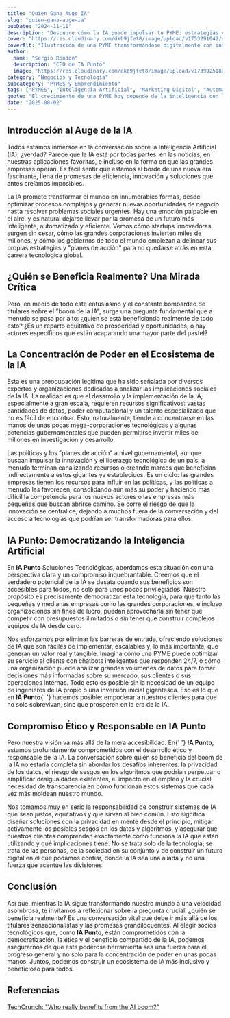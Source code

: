 ```yaml
---
title: "Quien Gana Auge IA"
slug: "quien-gana-auge-ia"
pubDate: "2024-11-11"
description: "Descubre cómo la IA puede impulsar tu PYME: estrategias concretas de marketing, automatización y datos para aumentar ventas."
cover: "https://res.cloudinary.com/dkb9jfet8/image/upload/v1753291042/small-business_kk56r6.jpg"
coverAlt: "Ilustración de una PYME transformándose digitalmente con inteligencia artificial."
author:
  name: "Sergio Rondón"
  description: "CEO de IA Punto"
  image: "https://res.cloudinary.com/dkb9jfet8/image/upload/v1739925181/sergio_gdcaeh.png"
category: "Negocios y Tecnología"
subcategory: "PYMES y Emprendimiento"
tags: ["PYMES", "Inteligencia Artificial", "Marketing Digital", "Automatización", "Ventas"]
quote: "El crecimiento de una PYME hoy depende de la inteligencia con la que se aplican datos, IA y estrategia. — Sergio Rondón"
date: "2025-08-02"
---
```




<h2 id="introduccion-al-auge-de-la-ia">Introducción al Auge de la IA</h2>

<p>
  Todos estamos inmersos en la conversación sobre la Inteligencia Artificial
  (IA), ¿verdad? Parece que la IA está por todas partes: en las noticias, en
  nuestras aplicaciones favoritas, e incluso en la forma en que las grandes
  empresas operan. Es fácil sentir que estamos al borde de una nueva era
  fascinante, llena de promesas de eficiencia, innovación y soluciones que antes
  creíamos imposibles.
</p>

<p>
  La IA promete transformar el mundo en innumerables formas, desde optimizar
  procesos complejos y generar nuevas oportunidades de negocio hasta resolver
  problemas sociales urgentes. Hay una emoción palpable en el aire, y es natural
  dejarse llevar por la promesa de un futuro más inteligente, automatizado y
  eficiente. Vemos cómo startups innovadoras surgen sin cesar, cómo las grandes
  corporaciones invierten miles de millones, y cómo los gobiernos de todo el
  mundo empiezan a delinear sus propias estrategias y "planes de acción" para no
  quedarse atrás en esta carrera tecnológica global.
</p>

<h2 id="quien-se-beneficia-realmente-una-mirada-critica">
  ¿Quién se Beneficia Realmente? Una Mirada Crítica
</h2>

<p>
  Pero, en medio de todo este entusiasmo y el constante bombardeo de titulares
  sobre el "boom de la IA", surge una pregunta fundamental que a menudo se pasa
  por alto: ¿quién se está beneficiando realmente de todo esto? ¿Es un reparto
  equitativo de prosperidad y oportunidades, o hay actores específicos que están
  acaparando una mayor parte del pastel?
</p>

<h2 id="la-concentracion-de-poder-en-el-ecosistema-de-la-ia">
  La Concentración de Poder en el Ecosistema de la IA
</h2>

<p>
  Esta es una preocupación legítima que ha sido señalada por diversos expertos y
  organizaciones dedicadas a analizar las implicaciones sociales de la IA. La
  realidad es que el desarrollo y la implementación de la IA, especialmente a
  gran escala, requieren recursos significativos: vastas cantidades de datos,
  poder computacional y un talento especializado que no es fácil de encontrar.
  Esto, naturalmente, tiende a concentrarse en las manos de unas pocas
  mega-corporaciones tecnológicas y algunas potencias gubernamentales que pueden
  permitirse invertir miles de millones en investigación y desarrollo.
</p>

<p>
  Las políticas y los "planes de acción" a nivel gubernamental, aunque buscan
  impulsar la innovación y el liderazgo tecnológico de un país, a menudo
  terminan canalizando recursos o creando marcos que benefician indirectamente a
  estos gigantes ya establecidos. Es un ciclo: las grandes empresas tienen los
  recursos para influir en las políticas, y las políticas a menudo las
  favorecen, consolidando aún más su poder y haciendo más difícil la competencia
  para los nuevos actores o las empresas más pequeñas que buscan abrirse camino.
  Se corre el riesgo de que la innovación se centralice, dejando a muchos fuera
  de la conversación y del acceso a tecnologías que podrían ser transformadoras
  para ellos.
</p>

<h2 id="ia-punto-democratizando-la-inteligencia-artificial">
  IA Punto: Democratizando la Inteligencia Artificial
</h2>

<p>
  En <strong>IA Punto</strong> Soluciones Tecnológicas, abordamos esta situación
  con una perspectiva clara y un compromiso inquebrantable. Creemos que el
  verdadero potencial de la IA se desata cuando sus beneficios son accesibles
  para todos, no solo para unos pocos privilegiados. Nuestro propósito es
  precisamente democratizar esta tecnología, para que tanto las pequeñas y
  medianas empresas como las grandes corporaciones, e incluso organizaciones sin
  fines de lucro, puedan aprovecharla sin tener que competir con presupuestos
  ilimitados o sin tener que construir complejos equipos de IA desde cero.
</p>

<p>
  Nos esforzamos por eliminar las barreras de entrada, ofreciendo soluciones de
  IA que son fáciles de implementar, escalables y, lo más importante, que
  generan un valor real y tangible. Imagina cómo una PYME puede optimizar su
  servicio al cliente con chatbots inteligentes que responden 24/7, o cómo una
  organización puede analizar grandes volúmenes de datos para tomar decisiones
  más informadas sobre su mercado, sus clientes o sus operaciones internas. Todo
  esto es posible sin la necesidad de un equipo de ingenieros de IA propio o una
  inversión inicial gigantesca. Eso es lo que en <strong>IA Punto</strong>{' '}
  hacemos posible: empoderar a nuestros clientes para que no solo sobrevivan,
  sino que prosperen en la era de la IA.
</p>

<h2 id="compromiso-etico-y-responsable-en-ia-punto">
  Compromiso Ético y Responsable en IA Punto
</h2>

<p>
  Pero nuestra visión va más allá de la mera accesibilidad. En{' '}
  <strong>IA Punto</strong>, estamos profundamente comprometidos con el
  desarrollo ético y responsable de la IA. La conversación sobre quién se
  beneficia del boom de la IA no estaría completa sin abordar los desafíos
  inherentes: la privacidad de los datos, el riesgo de sesgos en los algoritmos
  que podrían perpetuar o amplificar desigualdades existentes, el impacto en el
  empleo y la crucial necesidad de transparencia en cómo funcionan estos
  sistemas que cada vez más moldean nuestro mundo.
</p>

<p>
  Nos tomamos muy en serio la responsabilidad de construir sistemas de IA que
  sean justos, equitativos y que sirvan al bien común. Esto significa diseñar
  soluciones con la privacidad en mente desde el principio, mitigar activamente
  los posibles sesgos en los datos y algoritmos, y asegurar que nuestros
  clientes comprendan exactamente cómo funciona la IA que están utilizando y qué
  implicaciones tiene. No se trata solo de la tecnología; se trata de las
  personas, de la sociedad en su conjunto y de construir un futuro digital en el
  que podamos confiar, donde la IA sea una aliada y no una fuerza que acentúe
  las divisiones.
</p>

<h2 id="conclusion">Conclusión</h2>

<p>
  Así que, mientras la IA sigue transformando nuestro mundo a una velocidad
  asombrosa, te invitamos a reflexionar sobre la pregunta crucial: ¿quién se
  beneficia realmente? Es una conversación vital que debe ir más allá de los
  titulares sensacionalistas y las promesas grandilocuentes. Al elegir socios
  tecnológicos que, como <strong>IA Punto</strong>, están comprometidos con la
  democratización, la ética y el beneficio compartido de la IA, podemos
  asegurarnos de que esta poderosa herramienta sea una fuerza para el progreso
  general y no solo para la concentración de poder en unas pocas manos. Juntos,
  podemos construir un ecosistema de IA más inclusivo y beneficioso para todos.
</p>

<h2 id="referencias">Referencias</h2>

<p>
  <a
    href="https://techcrunch.com/podcast/who-really-benefits-from-the-ai-boom/"
    target="_blank"
    rel="noopener noreferrer"
  >
    TechCrunch: "Who really benefits from the AI boom?"
  </a>
</p>
